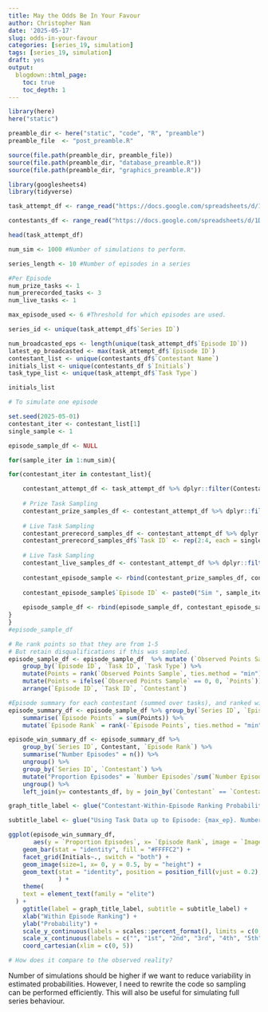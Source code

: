 ---
title: May the Odds Be In Your Favour
author: Christopher Nam
date: '2025-05-17'
slug: odds-in-your-favour
categories: [series_19, simulation]
tags: [series_19, simulation]
draft: yes
output:
  blogdown::html_page:
    toc: true
    toc_depth: 1
---

```{r}
library(here)
here("static")

preamble_dir <- here("static", "code", "R", "preamble")
preamble_file  <- "post_preamble.R"

source(file.path(preamble_dir, preamble_file))
source(file.path(preamble_dir, "database_preamble.R"))
source(file.path(preamble_dir, "graphics_preamble.R"))
```

```{r, echo = FALSE}
library(googlesheets4)
library(tidyverse)
```

```{r, echo = FALSE, warning=FALSE}
task_attempt_df <- range_read("https://docs.google.com/spreadsheets/d/1DruoLL3X1HJAfUzE13_ZlAyXzshRvFHMCIVx9ncM6NI/edit?usp=sharing", sheet = "Attempts-Tasks")

contestants_df <- range_read("https://docs.google.com/spreadsheets/d/1DruoLL3X1HJAfUzE13_ZlAyXzshRvFHMCIVx9ncM6NI/edit?usp=sharing", sheet = "Contestants")
```

```{r}
head(task_attempt_df)
```


```{r}
num_sim <- 1000 #Number of simulations to perform.

series_length <- 10 #Number of episodes in a series

#Per Episode
num_prize_tasks <- 1 
num_prerecorded_tasks <- 3
num_live_tasks <- 1

max_episode_used <- 6 #Threshold for which episodes are used. 

series_id <- unique(task_attempt_df$`Series ID`)

num_broadcasted_eps <- length(unique(task_attempt_df$`Episode ID`))
latest_ep_broadcasted <- max(task_attempt_df$`Episode ID`)
contestant_list <- unique(contestants_df$`Contestant Name`)
initials_list <- unique(contestants_df $`Initials`)
task_type_list <- unique(task_attempt_df$`Task Type`)

```

```{r}
initials_list

# To simulate one episode
```

```{r}
set.seed(2025-05-01)
contestant_iter <- contestant_list[1]
single_sample <- 1 

episode_sample_df <- NULL

for(sample_iter in 1:num_sim){

for(contestant_iter in contestant_list){

    contestant_attempt_df <- task_attempt_df %>% dplyr::filter(Contestant == contestant_iter & `Episode ID` <= max_episode_used)
    
    # Prize Task Sampling
    contestant_prize_samples_df <- contestant_attempt_df %>% dplyr::filter(`Task Type` == "Prize" ) %>% slice_sample(n = single_sample * num_prize_tasks, replace = TRUE)
    
    # Live Task Sampling
    contestant_prerecord_samples_df <- contestant_attempt_df %>% dplyr::filter(`Task Type` == "Pre-Record" ) %>% slice_sample(n = single_sample * num_prerecorded_tasks, replace = TRUE)
    contestant_prerecord_samples_df$`Task ID` <- rep(2:4, each = single_sample) 
    
    # Live Task Sampling
    contestant_live_samples_df <- contestant_attempt_df %>% dplyr::filter(`Task Type` == "Live" ) %>% slice_sample(n = single_sample * num_live_tasks, replace = TRUE)
    
    contestant_episode_sample <- rbind(contestant_prize_samples_df, contestant_prerecord_samples_df, contestant_live_samples_df)
    
    contestant_episode_sample$`Episode ID` <- paste0("Sim ", sample_iter)
    
    episode_sample_df <- rbind(episode_sample_df, contestant_episode_sample)
}
}
#episode_sample_df
```
```{r}
# Re rank points so that they are from 1-5
# But retain disqualifications if this was sampled.
episode_sample_df <- episode_sample_df  %>% mutate (`Observed Points Sample` = Points) %>%
    group_by(`Episode ID`, `Task ID`, `Task Type`) %>%
    mutate(Points = rank(`Observed Points Sample`, ties.method = "min")) %>%
    mutate(Points = ifelse(`Observed Points Sample` == 0, 0, `Points`)) %>%
    arrange(`Episode ID`, `Task ID`, `Contestant`)
```

```{r}
#Episode summary for each contestant (summed over tasks), and ranked within that episode. 
episode_summary_df <- episode_sample_df %>% group_by(`Series ID`, `Episode ID`, `Contestant`) %>%
    summarise(`Episode Points` = sum(Points)) %>%
    mutate(`Episode Rank` = rank(-`Episode Points`, ties.method = "min"))
```
```{r}
episode_win_summary_df <- episode_summary_df %>%
    group_by(`Series ID`, Contestant, `Episode Rank`) %>%
    summarise("Number Episodes" = n()) %>%
    ungroup() %>%
    group_by(`Series ID`, `Contestant`) %>%
    mutate("Proportion Episodes" = `Number Episodes`/sum(`Number Episodes`)) %>%
    ungroup() %>%
    left_join(y= contestants_df, by = join_by(`Contestant` == `Contestant Name`))

```


```{r}
graph_title_label <- glue("Contestant-Within-Episode Ranking Probability for Series {series_id}", series_id = series_id)

subtitle_label <- glue("Using Task Data up to Episode: {max_ep}. Number of Simulations: {num_sims}.", max_ep = max_episode_used, num_sims = num_sim)

ggplot(episode_win_summary_df, 
       aes(y = `Proportion Episodes`, x= `Episode Rank`, image = `Image URL`, label = scales::percent(`Proportion Episodes`))) +
    geom_bar(stat = "identity", fill = "#FFFFC2") + 
    facet_grid(Initials~., switch = "both") +
    geom_image(size=1, x= 0, y = 0.5, by = "height") +
    geom_text(stat = "identity", position = position_fill(vjust = 0.2), colour = "black", size = 5, family = "elite"
              ) +
    theme(
    text = element_text(family = "elite")
  ) +
    ggtitle(label = graph_title_label, subtitle = subtitle_label) +
    xlab("Within Episode Ranking") +
    ylab("Probability") +
    scale_y_continuous(labels = scales::percent_format(), limits = c(0, 1)) +
    scale_x_continuous(labels = c("", "1st", "2nd", "3rd", "4th", "5th")) +
    coord_cartesian(xlim = c(0, 5))

```
```{r}
# How does it compare to the observed reality?

```


Number of simulations should be higher if we want to reduce variability in estimated probabilities.
However, I need to rewrite the code so sampling can be performed efficiently. 
This will also be useful for simulating full series behaviour.